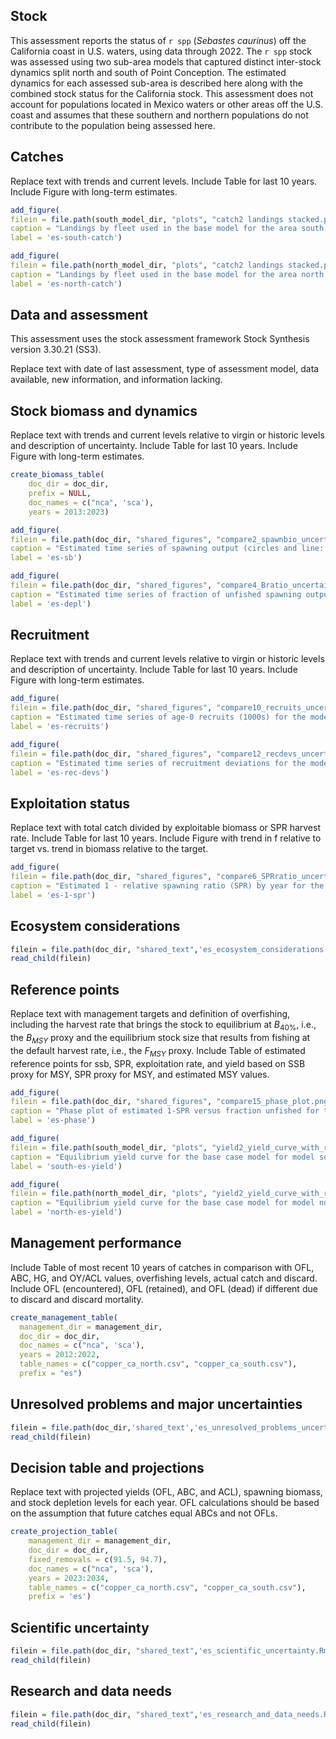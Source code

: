 
## Stock{-}

This assessment reports the status of `r spp` (*Sebastes caurinus*) off the California coast in U.S. waters, using data through 2022. The `r spp` stock was assessed using two sub-area models that captured distinct inter-stock dynamics split north and south of Point Conception. The estimated dynamics for each assessed sub-area is described here along with the combined stock status for the California stock. This assessment does not account for populations located in Mexico waters or other areas off the U.S. coast and assumes that these southern and northern populations do not contribute to the population being assessed here. 


## Catches{-}

Replace text with
trends and current levels.
Include Table for last 10 years.
Include Figure with long-term estimates.


\input{tex_tables/south_a_Catches_ES.tex}

\input{tex_tables/north_a_Catches_ES.tex}


```r
add_figure(
filein = file.path(south_model_dir, "plots", "catch2 landings stacked.png"), 
caption = "Landings by fleet used in the base model for the area south of Point Conception where catches in metric tons by fleet are stacked",
label = 'es-south-catch')
```



```r
add_figure(
filein = file.path(north_model_dir, "plots", "catch2 landings stacked.png"), 
caption = "Landings by fleet used in the base model for the area north of Point Conception where catches in metric tons by fleet are stacked",
label = 'es-north-catch')
```


## Data and assessment{-}

This assessment uses the stock assessment framework
Stock Synthesis version 3.30.21 (SS3).

Replace text with
date of last assessment,
type of assessment model,
data available,
new information, and
information lacking.

## Stock biomass and dynamics{-}

Replace text with
trends and current levels relative to virgin or historic levels and
description of uncertainty.
Include Table for last 10 years.
Include Figure with long-term estimates.

\input{tex_tables/south_b_SSB_ES.tex}

\input{tex_tables/north_b_SSB_ES.tex}

```r
create_biomass_table(
    doc_dir = doc_dir, 
    prefix = NULL,
    doc_names = c("nca", 'sca'),
    years = 2013:2023)

```


```r
add_figure(
filein = file.path(doc_dir, "shared_figures", "compare2_spawnbio_uncertainty.png"), 
caption = "Estimated time series of spawning output (circles and line: median; light broken lines: 95 percent intervals) for the model areas south and north of Point Conception",
label = 'es-sb')
```


```r
add_figure(
filein = file.path(doc_dir, "shared_figures", "compare4_Bratio_uncertainty.png"), 
caption = "Estimated time series of fraction of unfished spawning output (circles and line: median; light broken lines: 95 percent intervals) for the model areas south and north of Point Conception",
label = 'es-depl')
```


\clearpage

## Recruitment{-}

Replace text with
trends and current levels relative to virgin or historic levels and
description of uncertainty.
Include Table for last 10 years.
Include Figure with long-term estimates.

\input{tex_tables/south_c_Recr_ES.tex}

\input{tex_tables/north_c_Recr_ES.tex}

```r
add_figure(
filein = file.path(doc_dir, "shared_figures", "compare10_recruits_uncertainty.png"), 
caption = "Estimated time series of age-0 recruits (1000s) for the model areas south and north of Point Conception with 95 percent intervals",
label = 'es-recruits')
```


```r
add_figure(
filein = file.path(doc_dir, "shared_figures", "compare12_recdevs_uncertainty.png"), 
caption = "Estimated time series of recruitment deviations for the model areas south and north of Point Conception.",
label = 'es-rec-devs')
```

\clearpage

## Exploitation status{-}

Replace text with
total catch divided by exploitable biomass or SPR harvest rate.
Include Table for last 10 years.
Include Figure with trend in f relative to target vs. trend in biomass relative to the target.

\input{tex_tables/south_d_SPR_ES.tex}

\input{tex_tables/north_d_SPR_ES.tex}

```r
add_figure(
filein = file.path(doc_dir, "shared_figures", "compare6_SPRratio_uncertainty.png"), 
caption = "Estimated 1 - relative spawning ratio (SPR) by year for the model areas south and north of Point Conception. The management target is plotted as a red horizontal line and values above this reflect harvest in excess of the proxy harvest rate",
label = 'es-1-spr')
```

## Ecosystem considerations{-}

```r
filein = file.path(doc_dir, "shared_text",'es_ecosystem_considerations.Rmd')
read_child(filein)
```

## Reference points{-}

Replace text with
management targets and definition of overfishing, including the harvest rate that brings the stock to equilibrium at $B_{40\%}$, i.e., the $B_{MSY}$ proxy and the equilibrium stock size that results from fishing at the default harvest rate, i.e., the $F_{MSY}$ proxy.
Include Table of estimated reference points for ssb, SPR, exploitation rate, and yield based on SSB proxy for MSY, SPR proxy for MSY, and estimated MSY values.

\input{tex_tables/south_e_ReferencePoints_ES.tex}

\input{tex_tables/north_e_ReferencePoints_ES.tex}


```r
add_figure(
filein = file.path(doc_dir, "shared_figures", "compare15_phase_plot.png"), 
caption = "Phase plot of estimated 1-SPR versus fraction unfished for the model areas south and north of Point Conception.",
label = 'es-phase')
```


```r
add_figure(
filein = file.path(south_model_dir, "plots", "yield2_yield_curve_with_refpoints.png"), 
caption = "Equilibrium yield curve for the base case model for model south of Point Conception. Values are based on the 2022 fishery selectivities and with steepness fixed at 0.72",
label = 'south-es-yield')
```



```r
add_figure(
filein = file.path(north_model_dir, "plots", "yield2_yield_curve_with_refpoints.png"), 
caption = "Equilibrium yield curve for the base case model for model north of Point Conception. Values are based on the 2022 fishery selectivities and with steepness fixed at 0.72",
label = 'north-es-yield')
```



## Management performance{-}

Include Table of most recent 10 years of
catches in comparison with OFL, ABC, HG, and OY/ACL values,
overfishing levels,
actual catch and discard.
Include OFL (encountered), OFL (retained), and OFL (dead) if different due to discard and discard mortality.


```r

create_management_table(
  management_dir = management_dir, 
  doc_dir = doc_dir, 
  doc_names = c("nca", 'sca'),
  years = 2012:2022,
  table_names = c("copper_ca_north.csv", "copper_ca_south.csv"),
  prefix = "es")

```

## Unresolved problems and major uncertainties{-}


```r
filein = file.path(doc_dir,'shared_text','es_unresolved_problems_uncertainties.Rmd')
read_child(filein)
```


## Decision table and projections{-}

Replace text with
projected yields (OFL, ABC, and ACL), spawning biomass, and stock depletion levels for each year.
OFL calculations should be based on the assumption that future catches equal ABCs and not OFLs.


```r

create_projection_table(
    management_dir = management_dir, 
    doc_dir = doc_dir, 
    fixed_removals = c(91.5, 94.7),
    doc_names = c("nca", 'sca'),
    years = 2023:2034,
    table_names = c("copper_ca_north.csv", "copper_ca_south.csv"),
    prefix = 'es')

```


## Scientific uncertainty{-}

```r
filein = file.path(doc_dir, "shared_text",'es_scientific_uncertainty.Rmd')
read_child(filein)
```

## Research and data needs{-}

```r
filein = file.path(doc_dir, "shared_text",'es_research_and_data_needs.Rmd')
read_child(filein)
```
